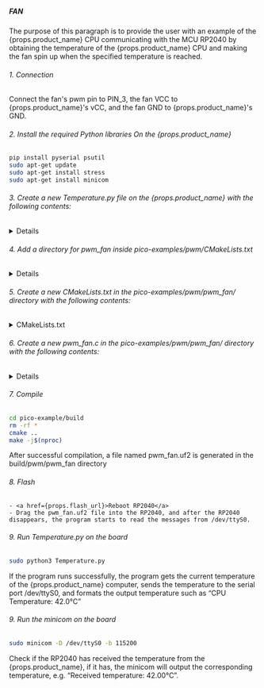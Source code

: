 ##### FAN

The purpose of this paragraph is to provide the user with an example of the {props.product_name} CPU communicating with the MCU RP2040 by obtaining the temperature of the {props.product_name} CPU and making the fan spin up when the specified temperature is reached.

###### 1. Connection

Connect the fan's pwm pin to PIN_3, the fan VCC to {props.product_name}'s vCC, and the fan GND to {props.product_name}'s GND.

###### 2. Install the required Python libraries On the {props.product_name}

```bash
pip install pyserial psutil
sudo apt-get update
sudo apt-get install stress
sudo apt-get install minicom
```

###### 3. Create a new Temperature.py file on the {props.product_name} with the following contents:

<details>

    <summary>Temperature.py</summary>

```py

    import psutil
    import serial
    import time

    SERIAL_PORT = '/dev/ttyS0'
    BAUD_RATE = 115200

    set = serial.Serial(SERIAL_PORT, BAUD_RATE)

    def get_cpu_temperature():
        # get temperature from PC
        temps = psutil.sensors_temperatures()
        if 'coretemp' in temps:
            cpu_temp = temps['coretemp'][0].current
            return cpu_temp
        else:
            return None

    try:
        while True:
            temp = get_cpu_temperature()
            if temp is not None:
                print(f"CPU Temperature: {temp}°C")
                set.write(f"{temp}\n".encode())
            else:
                print("Unable to read temperature.")
            time.sleep(1)
    except KeyboardInterrupt:
        set.close()
        print("Program terminated.")

```

</details>

###### 4. Add a directory for pwm_fan inside pico-examples/pwm/CMakeLists.txt

<details>

    <summary>CMakeLists.txt</summary>

```txt

    add_executable(pwm_fan
        pwm_fan.c
        )

    # pull in common dependencies and additional pwm hardware support
    target_link_libraries(pwm_fan pico_stdlib hardware_pwm)

    # create map/bin/hex file etc.
    pico_add_extra_outputs(pwm_fan)

    # add url via pico_set_program_url
    example_auto_set_url(pwm_fan)

```

</details>

###### 5. Create a new CMakeLists.txt in the pico-examples/pwm/pwm_fan/ directory with the following contents:

<details>

<summary>CMakeLists.txt</summary>

```txt

    add_executable(pwm_fan
        pwm_fan.c
        )

    # pull in common dependencies and additional pwm hardware support
    target_link_libraries(pwm_fan pico_stdlib hardware_pwm)

    # create map/bin/hex file etc.
    pico_add_extra_outputs(pwm_fan)

    # add url via pico_set_program_url
    example_auto_set_url(pwm_fan)

```

</details>

###### 6. Create a new pwm_fan.c in the pico-examples/pwm/pwm_fan/ directory with the following contents:

<details>

    <summary>pwm_fan.c</summary>

```c
    #include <stdio.h>
    #include <stdlib.h>
    #include "pico/stdlib.h"
    #include "hardware/uart.h"
    #include "hardware/pwm.h"

    #define UART_ID uart0
    #define BAUD_RATE 115200
    #define UART_TX_PIN 0
    #define UART_RX_PIN 1
    #define FAN_PWM_PIN 28
    #define TEMP_THRESHOLD 60.0

    void set_pwm_duty_cycle(uint slice_num, uint channel, float duty_cycle) {
        if (duty_cycle < 0.0f) duty_cycle = 0.0f;
        if (duty_cycle > 100.0f) duty_cycle = 100.0f;
        uint16_t level = (uint16_t)(duty_cycle * (float)(1 << 16) / 100.0f);
        pwm_set_gpio_level(FAN_PWM_PIN, level);
    }

    int main() {
        stdio_init_all();

        uart_init(UART_ID, BAUD_RATE);
        gpio_set_function(UART_TX_PIN, GPIO_FUNC_UART);
        gpio_set_function(UART_RX_PIN, GPIO_FUNC_UART);

        uart_set_format(UART_ID, 8, 1, UART_PARITY_NONE);
        uart_set_fifo_enabled(UART_ID, false);

        gpio_set_function(FAN_PWM_PIN, GPIO_FUNC_PWM);
        uint slice_num = pwm_gpio_to_slice_num(FAN_PWM_PIN);
        pwm_config config = pwm_get_default_config();
        pwm_config_set_clkdiv(&config, 4.0f);
        pwm_init(slice_num, &config, true);

        char buffer[32];
        int index = 0;

        printf("Waiting for data...\n");

        while (1) {
            if (uart_is_readable(UART_ID)) {
                char c = uart_getc(UART_ID);
                if (c == '\n') {
                    buffer[index] = '\0';
                    float temperature = atof(buffer);
                    printf("Received temperature: %.2f°C\n", temperature);
                    if (temperature > TEMP_THRESHOLD) {
                        set_pwm_duty_cycle(slice_num, PWM_CHAN_A, 100.0f);
                    } else {
                        set_pwm_duty_cycle(slice_num, PWM_CHAN_A, 0.0f);
                    }
                    index = 0;
                } else {
                    buffer[index++] = c;
                    if (index >= sizeof(buffer)) {
                        index = sizeof(buffer) - 1;
                    }
                }
            }
        }

        return 0;
    }
```

</details>

###### 7. Compile

```bash
cd pico-example/build
rm -rf *
cmake ..
make -j$(nproc)
```

After successful compilation, a file named pwm_fan.uf2 is generated in the build/pwm/pwm_fan directory

###### 8. Flash

    - <a href={props.flash_url}>Reboot RP2040</a>
    - Drag the pwm_fan.uf2 file into the RP2040, and after the RP2040 disappears, the program starts to read the messages from /dev/ttyS0.

###### 9. Run Temperature.py on the board

```bash
sudo python3 Temperature.py
```

If the program runs successfully, the program gets the current temperature of the {props.product_name} computer, sends the temperature to the serial port /dev/ttyS0, and formats the output temperature such as “CPU Temperature: 42.0°C”

###### 9. Run the minicom on the board

```bash
sudo minicom -D /dev/ttyS0 -b 115200
```

Check if the RP2040 has received the temperature from the {props.product_name}, if it has, the minicom will output the corresponding temperature, e.g. “Received temperature: 42.00°C”.
